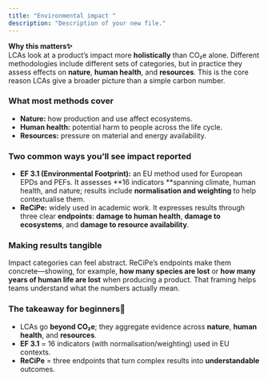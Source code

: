 ```yaml
---
title: "Environmental impact "
description: "Description of your new file."
---
```


**Why this matters✨**\
LCAs look at a product’s impact more **holistically** than CO₂e alone. Different methodologies include different sets of categories, but in practice they assess effects on **nature**, **human health**, and **resources**. This is the core reason LCAs give a broader picture than a simple carbon number.

### What most methods cover

- **Nature:** how production and use affect ecosystems.
- **Human health:** potential harm to people across the life cycle.
- **Resources:** pressure on material and energy availability.

### Two common ways you’ll see impact reported

- **EF 3.1 (Environmental Footprint):** an EU method used for European EPDs and PEFs. It assesses \*\*16 indicators \*\*spanning climate, human health, and nature; results include **normalisation and weighting** to help contextualise them.
- **ReCiPe:** widely used in academic work. It expresses results through three clear **endpoints**: **damage to human health**, **damage to ecosystems**, and **damage to resource availability**.

### Making results tangible

Impact categories can feel abstract. ReCiPe’s endpoints make them concrete—showing, for example, **how many species are lost** or **how many years of human life are lost** when producing a product. That framing helps teams understand what the numbers actually mean.

### The takeaway for beginners📌

- LCAs go **beyond CO₂e**; they aggregate evidence across **nature**, **human health**, and **resources**.
- **EF 3.1** = 16 indicators (with normalisation/weighting) used in EU contexts.
- **ReCiPe** = three endpoints that turn complex results into **understandable** outcomes.
